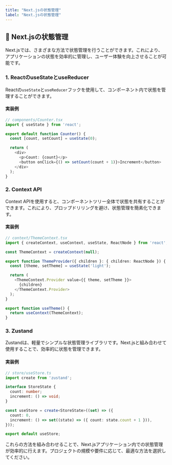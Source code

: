 ```yaml
---
title: "Next.jsの状態管理"
label: "Next.jsの状態管理"
---
```


## 🔄 Next.jsの状態管理

Next.jsでは、さまざまな方法で状態管理を行うことができます。これにより、アプリケーションの状態を効率的に管理し、ユーザー体験を向上させることが可能です。

### 1. ReactのuseStateとuseReducer

Reactの`useState`と`useReducer`フックを使用して、コンポーネント内で状態を管理することができます。

#### 実装例

```typescript
// components/Counter.tsx
import { useState } from 'react';

export default function Counter() {
  const [count, setCount] = useState(0);

  return (
    <div>
      <p>Count: {count}</p>
      <button onClick={() => setCount(count + 1)}>Increment</button>
    </div>
  );
}
```

### 2. Context API

Context APIを使用すると、コンポーネントツリー全体で状態を共有することができます。これにより、プロップドリリングを避け、状態管理を簡素化できます。

#### 実装例

```typescript
// context/ThemeContext.tsx
import { createContext, useContext, useState, ReactNode } from 'react';

const ThemeContext = createContext(null);

export function ThemeProvider({ children }: { children: ReactNode }) {
  const [theme, setTheme] = useState('light');

  return (
    <ThemeContext.Provider value={{ theme, setTheme }}>
      {children}
    </ThemeContext.Provider>
  );
}

export function useTheme() {
  return useContext(ThemeContext);
}
```

### 3. Zustand

Zustandは、軽量でシンプルな状態管理ライブラリです。Next.jsと組み合わせて使用することで、効率的に状態を管理できます。

#### 実装例

```typescript
// store/useStore.ts
import create from 'zustand';

interface StoreState {
  count: number;
  increment: () => void;
}

const useStore = create<StoreState>((set) => ({
  count: 0,
  increment: () => set((state) => ({ count: state.count + 1 })),
}));

export default useStore;
```

これらの方法を組み合わせることで、Next.jsアプリケーション内での状態管理が効率的に行えます。プロジェクトの規模や要件に応じて、最適な方法を選択してください。
